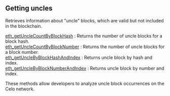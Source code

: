 
<Meta
  title="Celo getting uncles info | dRPC"
/>

## Getting uncles

Retrieves information about "uncle" blocks, which are valid but not included in the blockchain.

[eth_getUncleCountByBlockHash](/celo-api/gettinguncles/eth_getUncleCountByBlockHash) : Returns the number of uncle blocks for a block hash. \
[eth_getUncleCountByBlockNumber](/celo-api/gettinguncles/eth_getUncleCountByBlockNumber) : Returns the number of uncle blocks for a block number. \
[eth_getUncleByBlockHashAndIndex](/celo-api/gettinguncles/eth_getUncleByBlockHashAndIndex) : Returns uncle block by hash and index. \
[eth_getUncleByBlockNumberAndIndex](/celo-api/gettinguncles/eth_getUncleByBlockNumberAndIndex) : Returns uncle block by number and index.

These methods allow developers to analyze uncle block occurrences on the Celo network.

<Space h={16} />
<GetStarted />
